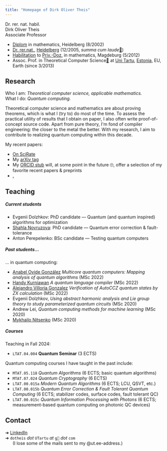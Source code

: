 ```yaml
---
title: "Homepage of Dirk Oliver Theis"
---
```


[Dr. rer. nat. habil.]{.small}\
Dirk Oliver Theis\
Associate Professor

- [Diplom](https://en.wikipedia.org/wiki/Diplom#Germany) in mathematics, Heidelberg (8/2002)
- [Dr. rer.nat.](https://en.wikipedia.org/wiki/Dr._rer._nat.), [Heidelberg](https://www.uni-heidelberg.de/en)
  (12/2005, *summa cum laude*[🔗](https://en.wikipedia.org/wiki/Latin_honors#Germany))
- [Habilitation](https://en.wikipedia.org/wiki/Habilitation#Germany) to
  [Priv.-Doz.](https://en.wikipedia.org/wiki/Privatdozent) in mathematics, Magdeburg (5/2012)
- Assoc. Prof. in Theoretical Computer Science[🔗](https://en.wikipedia.org/wiki/Theoretical_computer_science) at
  [Uni Tartu](https://en.wikipedia.org/wiki/University_of_Tartu)[,
  [Estonia](https://en.wikipedia.org/wiki/Estonia)[, EU, Earth]{.small}]{.small} (since 3/2013)

## Research

Who I am: *Theoretical computer science, applicable mathematics.*\
What I do: *Quantum computing.*

[Theoretical computer science and mathematics are about proving theorems, which is what I (try to) do most of the
time. To assess the practical utility of results that I obtain on paper, I also often write proof-of-concept source
code. Apart from pure theory, I\'m fond of compiler engineering: the closer to the metal the better. With my
research, I aim to contribute to realizing quantum computing within this decade.]{.small}

My recent papers:

- [On SciRate](https://scirate.com/DOT)
- My [arXiv tag](http://arxiv.org/a/theis_d_1)
- My [ORCID stub](https://orcid.org/0000-0002-9362-0748) [will, at some point in the future 🙄, offer a selection
  of my favorite recent papers & preprints]{.small}
- [.](https://patents.google.com/?inventor=Dirk+Oliver+THEIS)

## Teaching
##### Current students

- Evgenii Dolzhkov: PhD candidate — Quantum (and quantum inspired) algorithms for optimization
- [Shahla Novruzova](./shahla.qmd): PhD candidate — Quantum error correction & fault-tolerance
- Anton Perepelenko: BSc candidate — Testing quantum computers

##### Past students...

... in quantum computing:

- [Anabel Ovide González](https://www.linkedin.com/in/anabel-ovide-gonz%C3%A1lez-3723021a7/) *Multicore quantum computers: Mapping analysis of quantum algorithms* (MSc 2022)
- [Handy Kurniawan](https://www.linkedin.com/in/handy-kurniawan/) *A quantum language compiler* (MSc 2022)
- [Alejandro Villoria Gonzalez](https://www.linkedin.com/in/alejandro-villoria-gonz%C3%A1lez-3161611a1/) *Verification of AutoCCZ quantum states by ZX calculation* (MSc 2022)
- Evgenii Dolzhkov, *Using abstract harmonic analysis and Lie group theory to study parameterized quantum circuits* (MSc 2020)
- Andrew Lei, *Quantum computing methods for machine learning* (MSc 2020)
- [Mykhailo Nitsenko](https://forte.delfi.ee/artikkel/90113537/ma-lihtsalt-ei-kujutanud-ette-tartu-ulikoolis-kaitsti-esimene-kvantarvutuse-teemaline-magistritoo) (MSc 2020)

##### Courses

Teaching in Fall 2024:

- `LTAT.04.004` **Quantum Seminar** (3 ECTS)

Quantum computing courses I have taught in the past include:

- `MTAT.05.118` *Quantum Algorithms* [(6 ECTS; basic quantum algorithms)]{.small}
- `MTAT.07.024` *Quantum Cryptography* [(6 ECTS)]{.small}
- `LTAT.00.015a` *Modern Quantum Algorithms* [(6 ECTS; LCU, QSVT, etc.)]{.small}
- `LTAT.00.015b` *Quantum Error Correction & Fault Tolerant Quantum Computing* [(6 ECTS; stabilizer codes, surface
  codes, fault tolerant QC)]{.small}
- `LTAT.00.015c` *Quantum Information Processing with Photons* [(6 ECTS; measurement-based quantum computing on
  photonic QC devices)]{.small}

## Contact

➜ [LinkedIn](https://www.linkedin.com/in/dirk-oliver-theis-178b8488/)\
➜ `dotheis` [[*dot*]{.small}]{.small} `UTartu` [*at* `ƍ📧` *dot* `com`]{.small}\
      [(I lose some of the mails sent to my @ut.ee-address.)]{.small}


